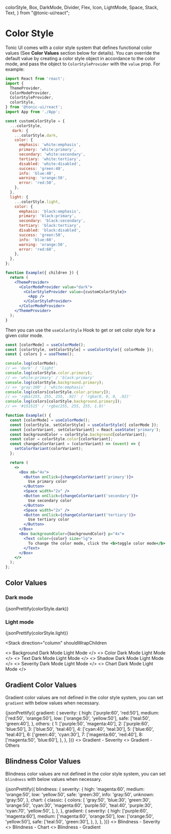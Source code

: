   colorStyle,
  Box,
  DarkMode,
  Divider,
  Flex,
  Icon,
  LightMode,
  Space,
  Stack,
  Text,
} from "@tonic-ui/react";

# Color Style

Tonic UI comes with a color style system that defines functional color values (See **Color Values** section below for details). You can override the default value by creating a color style object in accordance to the color mode, and pass the object to `ColorStyleProvider` with the `value` prop. For example:

```jsx disabled
import React from 'react';
import {
  ThemeProvider,
  ColorModeProvider,
  ColorStyleProvider,
  colorStyle,
} from '@tonic-ui/react';
import App from './App';

const customColorStyle = {
  ...colorStyle,
   dark: {
    ...colorStyle.dark,
    color: {
      emphasis: 'white:emphasis',
      primary: 'white:primary',
      secondary: 'white:secondary',
      tertiary: 'white:tertiary',
      disabled: 'white:disabled',
      success: 'green:40',
      info: 'blue:40',
      warning: 'orange:50',
      error: 'red:50',
    },
  },
  light: {
    ...colorStyle.light,
    color: {
      emphasis: 'black:emphasis',
      primary: 'black:primary',
      secondary: 'black:secondary',
      tertiary: 'black:tertiary',
      disabled: 'black:disabled',
      success: 'green:50',
      info: 'blue:60',
      warning: 'orange:50',
      error: 'red:60',
    },
  },
};

function Example({ children }) {
  return (
    <ThemeProvider>
      <ColorModeProvider value="dark">
        <ColorStyleProvider value={customColorStyle}>
          <App />
        </ColorStyleProvider>
      </ColorModeProvider>
    </ThemeProvider>
  );
}
```

Then you can use the `useColorStyle` Hook to get or set color style for a given color mode.

```jsx disabled
const [colorMode] = useColorMode();
const [colorStyle, setColorStyle] = useColorStyle({ colorMode });
const { colors } = useTheme();

console.log(colorMode);
// => 'dark' / 'light'
console.log(colorStyle.color.primary);
// => 'white:primary' / 'black:primary'
console.log(colorStyle.background.primary);
// => 'gray:100' / 'white:emphasis'
console.log(colors[colorStyle.color.primary]);
// => 'rgba(255, 255, 255, .92)' / 'rgba(0, 0, 0, .92)'
console.log(colors[colorStyle.background.primary]);
// => '#151515' / 'rgba(255, 255, 255, 1.0)'
```

```jsx
function Example() {
  const [colorMode] = useColorMode();
  const [colorStyle, setColorStyle] = useColorStyle({ colorMode });
  const [colorVariant, setColorVariant] = React.useState('primary');
  const backgroundColor = colorStyle.background[colorVariant];
  const color = colorStyle.color[colorVariant];
  const changeColorVariant = (colorVariant) => (event) => {
    setColorVariant(colorVariant);
  };

  return (
    <>
      <Box mb="4x">
        <Button onClick={changeColorVariant('primary')}>
          Use primary color
        </Button>
        <Space width="2x" />
        <Button onClick={changeColorVariant('secondary')}>
          Use secondary color
        </Button>
        <Space width="2x" />
        <Button onClick={changeColorVariant('tertiary')}>
          Use tertiary color
        </Button>
      </Box>
      <Box backgroundColor={backgroundColor} p="4x">
        <Text color={color} size="lg">
          To change the color mode, click the <b>toggle color mode</b> button at the top right corner.
        </Text>
      </Box>
    </>
  );
};
```

## Color Values

### Dark mode

<Box mb="6x">
  <CodeBlock>
    {jsonPrettify(colorStyle.dark)}
  </CodeBlock>
</Box>

### Light mode

<Box mb="6x">
  <CodeBlock>
    {jsonPrettify(colorStyle.light)}
  </CodeBlock>
</Box>

<Stack
  direction="column"
  shouldWrapChildren
>
  <>
    <Text fontSize="xl" my="6x">
      Background
    </Text>
    <DarkMode>
      <ColorStyleContent>
        <ColorStyleHeader>
          <Flex alignItems="center">
            <Icon icon="moon" size="6x" color="yellow:50" />
            <Space width="2x" />
            <Text fontSize="lg" lineHeight="lg">
              Dark Mode
            </Text>
          </Flex>
          <Divider my="2x" />
        </ColorStyleHeader>
        <ColorStyleBody colorType="background" />
      </ColorStyleContent>
    </DarkMode>
    <LightMode>
      <ColorStyleContent>
        <ColorStyleHeader>
          <Flex alignItems="center">
            <Icon icon="sun" size="6x" color="yellow:50" />
            <Space width="2x" />
            <Text fontSize="lg" lineHeight="lg">
              Light Mode
            </Text>
          </Flex>
          <Divider my="2x" />
        </ColorStyleHeader>
        <ColorStyleBody colorType="background" />
      </ColorStyleContent>
    </LightMode>
  </>
  <>
    <Text fontSize="xl" my="6x">
      Color
    </Text>
    <DarkMode>
      <ColorStyleContent>
        <ColorStyleHeader>
          <Flex alignItems="center">
            <Icon icon="moon" size="6x" color="yellow:50" />
            <Space width="2x" />
            <Text fontSize="lg" lineHeight="lg">
              Dark Mode
            </Text>
          </Flex>
          <Divider my="2x" />
        </ColorStyleHeader>
        <ColorStyleBody colorType="color" />
      </ColorStyleContent>
    </DarkMode>
    <LightMode>
      <ColorStyleContent>
        <ColorStyleHeader>
          <Flex alignItems="center">
            <Icon icon="sun" size="6x" color="yellow:50" />
            <Space width="2x" />
            <Text fontSize="lg" lineHeight="lg">
              Light Mode
            </Text>
          </Flex>
          <Divider my="2x" />
        </ColorStyleHeader>
        <ColorStyleBody colorType="color" />
      </ColorStyleContent>
    </LightMode>
  </>
  <>
    <Text fontSize="xl" my="6x">
      Text
    </Text>
    <DarkMode>
      <ColorStyleContent>
        <ColorStyleHeader>
          <Flex alignItems="center">
            <Icon icon="moon" size="6x" color="yellow:50" />
            <Space width="2x" />
            <Text fontSize="lg" lineHeight="lg">
              Dark Mode
            </Text>
          </Flex>
          <Divider my="2x" />
        </ColorStyleHeader>
        <ColorStyleBody colorType="text" />
      </ColorStyleContent>
    </DarkMode>
    <LightMode>
      <ColorStyleContent>
        <ColorStyleHeader>
          <Flex alignItems="center">
            <Icon icon="sun" size="6x" color="yellow:50" />
            <Space width="2x" />
            <Text fontSize="lg" lineHeight="lg">
              Light Mode
            </Text>
          </Flex>
          <Divider my="2x" />
        </ColorStyleHeader>
        <ColorStyleBody colorType="text" />
      </ColorStyleContent>
    </LightMode>
  </>
  <>
    <Text fontSize="xl" my="6x">
      Shadow
    </Text>
    <DarkMode>
      <ColorStyleContent>
        <ColorStyleHeader>
          <Flex alignItems="center">
            <Icon icon="moon" size="6x" color="yellow:50" />
            <Space width="2x" />
            <Text fontSize="lg" lineHeight="lg">
              Dark Mode
            </Text>
          </Flex>
          <Divider my="2x" />
        </ColorStyleHeader>
        <ColorStyleBody
          colorType="shadow"
          templateColumns="repeat(auto-fill, minmax(240px, 1fr))"
        />
      </ColorStyleContent>
    </DarkMode>
    <LightMode>
      <ColorStyleContent>
        <ColorStyleHeader>
          <Flex alignItems="center">
            <Icon icon="sun" size="6x" color="yellow:50" />
            <Space width="2x" />
            <Text fontSize="lg" lineHeight="lg">
              Light Mode
            </Text>
          </Flex>
          <Divider my="2x" />
        </ColorStyleHeader>
        <ColorStyleBody
          colorType="shadow"
          templateColumns="repeat(auto-fill, minmax(240px, 1fr))"
        />
      </ColorStyleContent>
    </LightMode>
  </>
  <>
    <Text fontSize="xl" my="6x">
      Severity
    </Text>
    <DarkMode>
      <ColorStyleContent>
        <ColorStyleHeader>
          <Flex alignItems="center">
            <Icon icon="moon" size="6x" color="yellow:50" />
            <Space width="2x" />
            <Text fontSize="lg" lineHeight="lg">
              Dark Mode
            </Text>
          </Flex>
          <Divider my="2x" />
        </ColorStyleHeader>
        <ColorStyleBody colorType="severity" />
      </ColorStyleContent>
    </DarkMode>
    <LightMode>
      <ColorStyleContent>
        <ColorStyleHeader>
          <Flex alignItems="center">
            <Icon icon="sun" size="6x" color="yellow:50" />
            <Space width="2x" />
            <Text fontSize="lg" lineHeight="lg">
              Light Mode
            </Text>
          </Flex>
          <Divider my="2x" />
        </ColorStyleHeader>
        <ColorStyleBody colorType="severity" />
      </ColorStyleContent>
    </LightMode>
  </>
  <>
    <Text fontSize="xl" my="6x">
      Chart
    </Text>
    <DarkMode>
      <ColorStyleContent>
        <ColorStyleHeader>
          <Flex alignItems="center">
            <Icon icon="moon" size="6x" color="yellow:50" />
            <Space width="2x" />
            <Text fontSize="lg" lineHeight="lg">
              Dark Mode
            </Text>
          </Flex>
          <Divider my="2x" />
        </ColorStyleHeader>
        <ColorStyleBody colorType="chart.classic.colors" />
      </ColorStyleContent>
    </DarkMode>
    <LightMode>
      <ColorStyleContent>
        <ColorStyleHeader>
          <Flex alignItems="center">
            <Icon icon="sun" size="6x" color="yellow:50" />
            <Space width="2x" />
            <Text fontSize="lg" lineHeight="lg">
              Light Mode
            </Text>
          </Flex>
          <Divider my="2x" />
        </ColorStyleHeader>
        <ColorStyleBody colorType="chart.classic.colors" />
      </ColorStyleContent>
    </LightMode>
  </>
</Stack>

## Gradient Color Values

Gradient color values are not defined in the color style system, you can set `gradient` with below values when necessary.

<CodeBlock>
  {jsonPrettify({
    gradient: {
      severity: {
        high: ['purple:60', 'red:50'],
        medium: ['red:50', 'orange:50'],
        low: ['orange:50', 'yellow:50'],
        safe: ['teal:50', 'green:40'],
      },
      others: {
        1: ['purple:50', 'magenta:40'],
        2: ['purple:60', 'blue:50'],
        3: ['blue:50', 'teal:40'],
        4: ['cyan:40', 'teal:30'],
        5: ['blue:60', 'teal:40'],
        6: ['green:40', 'cyan:30'],
        7: ['magenta:60', 'red:40'],
        8: ['magenta:50', 'blue:60'],
      },
    },
  })}
</CodeBlock>

<ColorStyleContent>
  <Stack direction="column" spacing="8x" shouldWrapChildren>
    <>
      <ColorStyleHeader>
        <Text fontSize="lg" lineHeight="lg">
          Gradient - Severity
        </Text>
        <Divider my="2x" />
      </ColorStyleHeader>
      <ColorStyleBody
        colorStyle={{
          gradient: {
            high: ['purple:60', 'red:50'],
            medium: ['red:50', 'orange:50'],
            low: ['orange:50', 'yellow:50'],
            safe: ['teal:50', 'green:40'],
          },
        }}
        colorType="gradient"
        templateColumns="repeat(auto-fill, minmax(240px, 1fr))"
      />
    </>
    <>
      <ColorStyleHeader>
        <Text fontSize="lg" lineHeight="lg">
          Gradient - Others
        </Text>
        <Divider my="2x" />
      </ColorStyleHeader>
      <ColorStyleBody
        colorStyle={{
          gradient: {
            1: ['purple:50', 'magenta:40'],
            2: ['purple:60', 'blue:50'],
            3: ['blue:50', 'teal:40'],
            4: ['cyan:40', 'teal:30'],
            5: ['blue:60', 'teal:40'],
            6: ['green:40', 'cyan:30'],
            7: ['magenta:60', 'red:40'],
            8: ['magenta:50', 'blue:60'],
          },
        }}
        colorType="gradient"
        templateColumns="repeat(auto-fill, minmax(240px, 1fr))"
      />
    </>
  </Stack>
</ColorStyleContent>

## Blindness Color Values

Blindness color values are not defined in the color style system, you can set `blindness` with below values when necessary.

<CodeBlock>
  {jsonPrettify({
    blindness: {
      severity: {
        high: 'magenta:60',
        medium: 'orange:50',
        low: 'yellow:50',
        safe: 'green:30',
        info: 'gray:50',
        unknown: 'gray:50',
      },
      chart: {
        classic: {
          colors: [
            'gray:50',
            'blue:30',
            'green:30',
            'orange:50',
            'cyan:30',
            'magenta:60',
            'purple:50',
            'teal:40',
            'purple:30',
            'cyan:70',
            'yellow:50',
          ],
        },
      },
      gradient: {
        severity: {
          high: ['purple:60', 'magenta:60'],
          medium: ['magenta:60', 'orange:50'],
          low: ['orange:50', 'yellow:50'],
          safe: ['teal:50', 'green:30'],
        },
      },
    },
  })}
</CodeBlock>

<ColorStyleContent>
  <Stack direction="column" spacing="8x" shouldWrapChildren>
    <>
      <ColorStyleHeader>
        <Text fontSize="lg" lineHeight="lg">
          Blindness - Severity
        </Text>
        <Divider my="2x" />
      </ColorStyleHeader>
      <ColorStyleBody
        colorStyle={{
          severity: {
            high: 'magenta:60',
            medium: 'orange:50',
            low: 'yellow:50',
            safe: 'green:30',
            info: 'gray:50',
            unknown: 'gray:50',
          },
        }}
        colorType="severity"
      />
    </>
    <>
      <ColorStyleHeader>
        <Text fontSize="lg" lineHeight="lg">
          Blindness - Chart
        </Text>
        <Divider my="2x" />
      </ColorStyleHeader>
      <ColorStyleBody
        colorStyle={{
          chart: {
            classic: {
              colors: [
                'gray:50',
                'blue:30',
                'green:30',
                'orange:50',
                'cyan:30',
                'magenta:60',
                'purple:50',
                'teal:40',
                'purple:30',
                'cyan:70',
                'yellow:50',
              ],
            },
          },
        }}
        colorType="chart.classic.colors"
      />
    </>
    <>
      <ColorStyleHeader>
        <Text fontSize="lg" lineHeight="lg">
          Blindness - Gradient
        </Text>
        <Divider my="2x" />
      </ColorStyleHeader>
      <ColorStyleBody
        colorStyle={{
          gradient: {
            high: ['purple:60', 'magenta:60'],
            medium: ['magenta:60', 'orange:50'],
            low: ['orange:50', 'yellow:50'],
            safe: ['teal:50', 'green:30'],
          },
        }}
        colorType="gradient"
        templateColumns="repeat(auto-fill, minmax(240px, 1fr))"
      />
    </>
  </Stack>
</ColorStyleContent>
